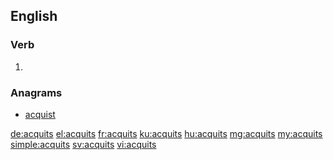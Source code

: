 ==English==

===Verb===
{{head|en}}

# {{en-third-person singular of|acquit}}

===Anagrams===
* [[acquist#English|acquist]]

[[de:acquits]]
[[el:acquits]]
[[fr:acquits]]
[[ku:acquits]]
[[hu:acquits]]
[[mg:acquits]]
[[my:acquits]]
[[simple:acquits]]
[[sv:acquits]]
[[vi:acquits]]